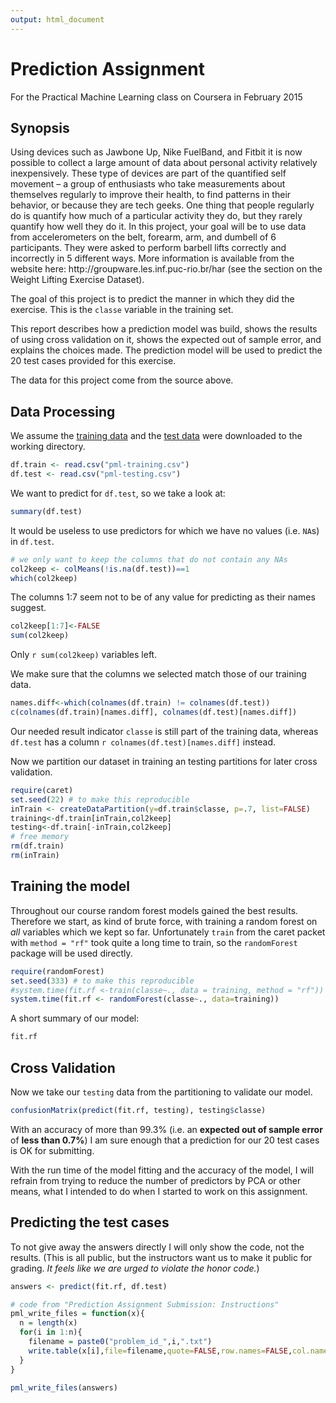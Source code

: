 ```yaml
---
output: html_document
---
```

# Prediction Assignment

For the Practical Machine Learning class on Coursera in February 2015

## Synopsis

Using devices such as Jawbone Up, Nike FuelBand, and Fitbit it is now possible to collect a large amount of data about personal activity relatively inexpensively. These type of devices are part of the quantified self movement – a group of enthusiasts who take measurements about themselves regularly to improve their health, to find patterns in their behavior, or because they are tech geeks. One thing that people regularly do is quantify how much of a particular activity they do, but they rarely quantify how well they do it. In this project, your goal will be to use data from accelerometers on the belt, forearm, arm, and dumbell of 6 participants. They were asked to perform barbell lifts correctly and incorrectly in 5 different ways. More information is available from the website here: http://groupware.les.inf.puc-rio.br/har (see the section on the Weight Lifting Exercise Dataset). 

The goal of this project is to predict the manner in which they did the exercise. This is the `classe` variable in the training set. 

This report describes how a prediction model was build, shows the results of using cross validation on it, shows the expected out of sample error, and explains the choices made. The prediction model will be used to predict the 20 test cases provided for this exercise.

The data for this project come from the source above.

## Data Processing

We assume the [training data](https://d396qusza40orc.cloudfront.net/predmachlearn/pml-training.csv) and the 
[test data](https://d396qusza40orc.cloudfront.net/predmachlearn/pml-testing.csv) were downloaded to the working directory.

```r
df.train <- read.csv("pml-training.csv")
df.test <- read.csv("pml-testing.csv")
```
We want to predict for `df.test`, so we take a look at:
```r
summary(df.test)
```

It would be useless to use predictors for which we have no values (i.e. `NA`s) in `df.test`.

```r
# we only want to keep the columns that do not contain any NAs
col2keep <- colMeans(!is.na(df.test))==1
which(col2keep)
```
The columns 1:7 seem not to be of any value for predicting as their names suggest.
```r
col2keep[1:7]<-FALSE
sum(col2keep)
```
Only `r sum(col2keep)` variables left.

We make sure that the columns we selected match those of our training data.
```r
names.diff<-which(colnames(df.train) != colnames(df.test))
c(colnames(df.train)[names.diff], colnames(df.test)[names.diff])
```
Our needed result indicator `classe` is still part of the training data, whereas `df.test` has a column ``r colnames(df.test)[names.diff]`` instead.

Now we partition our dataset in training an testing partitions for later cross validation.
```r
require(caret)
set.seed(22) # to make this reproducible
inTrain <- createDataPartition(y=df.train$classe, p=.7, list=FALSE)
training<-df.train[inTrain,col2keep]
testing<-df.train[-inTrain,col2keep]
# free memory
rm(df.train)
rm(inTrain)
```

## Training the model

Throughout our course random forest models gained the best results. Therefore we start, as kind of brute force, with  training a random forest on *all* variables which we kept so far. Unfortunately `train` from the caret packet with `method = "rf"` took quite a long time to train, so the `randomForest` package will be used directly.

```r
require(randomForest)
set.seed(333) # to make this reproducible
#system.time(fit.rf <-train(classe~., data = training, method = "rf"))
system.time(fit.rf <- randomForest(classe~., data=training))
```

A short summary of our model:
```r
fit.rf
```

## Cross Validation

Now we take our `testing` data from the partitioning to validate our model.

```r
confusionMatrix(predict(fit.rf, testing), testing$classe)
```

With an accuracy of more than 99.3% (i.e. an **expected out of sample error** of **less than 0.7%**) I am sure enough that a prediction for our 20 test cases is OK for submitting.

With the run time of the model fitting and the accuracy of the model, I will refrain from trying to reduce the number of predictors by PCA or other means, what I intended to do when I started to work on this assignment.

## Predicting the test cases

To not give away the answers directly I will only show the code, not the results. (This is all public, but the instructors want us to make it public for grading. *It feels like we are urged to violate the honor code.*)

```r
answers <- predict(fit.rf, df.test)

# code from "Prediction Assignment Submission: Instructions"
pml_write_files = function(x){
  n = length(x)
  for(i in 1:n){
    filename = paste0("problem_id_",i,".txt")
    write.table(x[i],file=filename,quote=FALSE,row.names=FALSE,col.names=FALSE)
  }
}

pml_write_files(answers)
```


